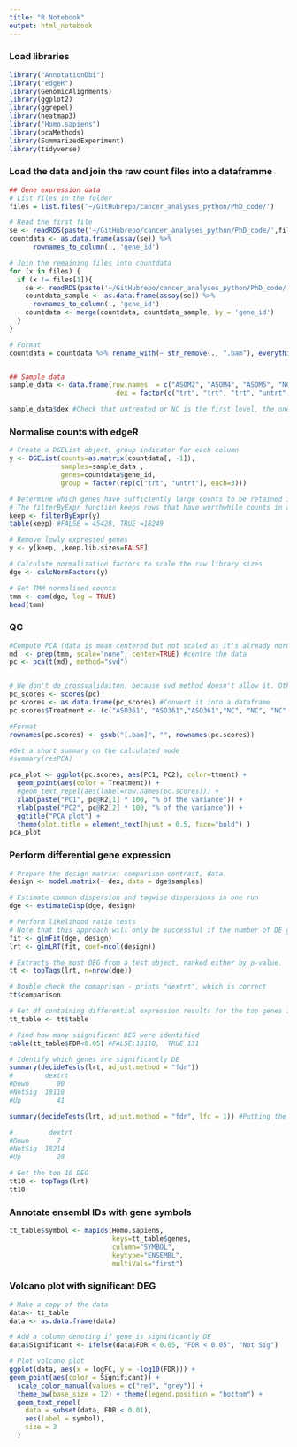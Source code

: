 ```yaml
---
title: "R Notebook"
output: html_notebook
---
```


### Load libraries
```r
library("AnnotationDbi")
library("edgeR")
library(GenomicAlignments)
library(ggplot2)
library(ggrepel)
library(heatmap3)
library("Homo.sapiens")
library(pcaMethods)
library(SummarizedExperiment)
library(tidyverse)
```

### Load the data and join the raw count files into a dataframme
```r
## Gene expression data
# List files in the folder
files = list.files('~/GitHubrepo/cancer_analyses_python/PhD_code/')

# Read the first file
se <- readRDS(paste('~/GitHubrepo/cancer_analyses_python/PhD_code/',files[1], sep=""), refhook = NULL)
countdata <- as.data.frame(assay(se)) %>% 
      rownames_to_column(., 'gene_id')

# Join the remaining files into countdata
for (x in files) { 
  if (x != files[1]){
    se <- readRDS(paste('~/GitHubrepo/cancer_analyses_python/PhD_code/', x, sep=""), refhook = NULL)
    countdata_sample <- as.data.frame(assay(se)) %>% 
      rownames_to_column(., 'gene_id')
    countdata <- merge(countdata, countdata_sample, by = 'gene_id')
  }
}

# Format
countdata = countdata %>% rename_with(~ str_remove(., ".bam"), everything())


## Sample data
sample_data <- data.frame(row.names  = c("ASOM2", "ASOM4", "ASOM5", "NCM2", "NCM4", "NCM6"),
                           dex = factor(c("trt", "trt", "trt", "untrt", "untrt", "untrt"), levels = c("untrt", 'trt')))

sample_data$dex #Check that untreated or NC is the first level, the one that will be taken as reference. 
```


### Normalise counts with edgeR
```r
# Create a DGEList object, group indicator for each column
y <- DGEList(counts=as.matrix(countdata[, -1]), 
             samples=sample_data , 
             genes=countdata$gene_id,
             group = factor(rep(c("trt", "untrt"), each=3)))

# Determine which genes have sufficiently large counts to be retained in a statistical analysis.
# The filterByExpr function keeps rows that have worthwhile counts in a min N of samples 
keep <- filterByExpr(y)
table(keep) #FALSE = 45428, TRUE =18249

# Remove lowly expressed genes
y <- y[keep, ,keep.lib.sizes=FALSE]

# Calculate normalization factors to scale the raw library sizes
dge <- calcNormFactors(y)

# Get TMM normalised counts
tmm <- cpm(dge, log = TRUE)
head(tmm)
```



### QC
```r
#Compute PCA (data is mean centered but not scaled as it's already normalised ) 
md  <- prep(tmm, scale="none", center=TRUE) #centre the data
pc <- pca(t(md), method="svd")


# We don't do crossvalidaiton, because svd method doesn't allow it. Otherwise would be something like this: q2PCA <- Q2(resPCA, md, fold=10)
pc_scores <- scores(pc)
pc.scores <- as.data.frame(pc_scores) #Convert it into a dataframe
pc.scores$Treatment <- (c("ASO361", "ASO361","ASO361","NC", "NC", "NC" )) #This cannot happen unless it is a data frame

#Format
rownames(pc.scores) <- gsub("[.bam]", "", rownames(pc.scores)) 

#Get a short summary on the calculated mode
#summary(resPCA)

pca_plot <- ggplot(pc.scores, aes(PC1, PC2), color=ttment) +
  geom_point(aes(color = Treatment)) +
  #geom_text_repel(aes(label=row.names(pc.scores))) +
  xlab(paste("PC1", pc@R2[1] * 100, "% of the variance")) +
  ylab(paste("PC2", pc@R2[2] * 100, "% of the variance")) +
  ggtitle("PCA plot") +
  theme(plot.title = element_text(hjust = 0.5, face="bold") )
pca_plot
```

### Perform differential gene expression
```r
# Prepare the design matrix: comparison contrast, data.
design <- model.matrix(~ dex, data = dge$samples)

# Estimate common dispersion and tagwise dispersions in one run
dge <- estimateDisp(dge, design)

# Perform likelihood ratio tests
# Note that this approach will only be successful if the number of DE genes is relatively small
fit <- glmFit(dge, design)
lrt <- glmLRT(fit, coef=ncol(design))

# Extracts the most DEG from a test object, ranked either by p-value.
tt <- topTags(lrt, n=nrow(dge))

# Double check the comaprison - prints "dextrt", which is correct
tt$comparison 

# Get df containing differential expression results for the top genes in sorted order
tt_table <- tt$table

# Find how many siignificant DEG were identified
table(tt_table$FDR<0.05) #FALSE:18118,  TRUE 131

# Identify which genes are significantly DE 
summary(decideTests(lrt, adjust.method = "fdr")) 
#        dextrt
#Down       90
#NotSig  18118
#Up         41

summary(decideTests(lrt, adjust.method = "fdr", lfc = 1)) #Putting the logFC threshold.

#         dextrt
#Down       7
#NotSig  18214
#Up         28

# Get the top 10 DEG 
tt10 <- topTags(lrt)
tt10
```


### Annotate ensembl IDs with gene symbols
```r
tt_table$symbol <- mapIds(Homo.sapiens,
                          keys=tt_table$genes,
                          column="SYMBOL",
                          keytype="ENSEMBL",
                          multiVals="first")
```


### Volcano plot with significant DEG
```r
# Make a copy of the data
data<- tt_table
data <- as.data.frame(data)

# Add a column denoting if gene is significantly DE
data$Significant <- ifelse(data$FDR < 0.05, "FDR < 0.05", "Not Sig")

# Plot volcano plot
ggplot(data, aes(x = logFC, y = -log10(FDR))) +
geom_point(aes(color = Significant)) +
  scale_color_manual(values = c("red", "grey")) +
  theme_bw(base_size = 12) + theme(legend.position = "bottom") +
  geom_text_repel(
    data = subset(data, FDR < 0.01),
    aes(label = symbol),
    size = 3
  )
```